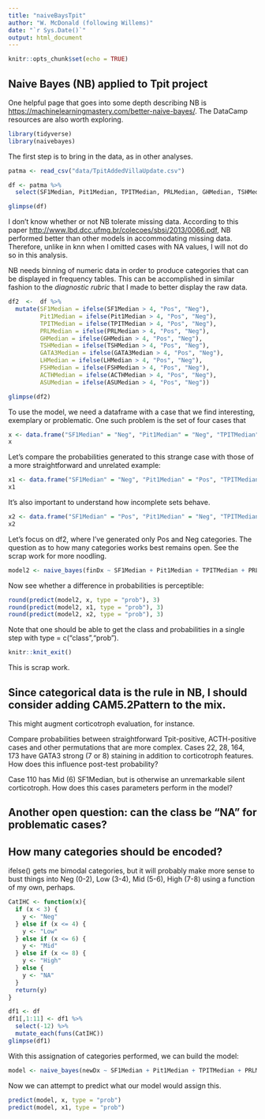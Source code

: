 ```yaml
---
title: "naiveBaysTpit"
author: "W. McDonald (following Willems)"
date: "`r Sys.Date()`"
output: html_document
---
```


```r
knitr::opts_chunk$set(echo = TRUE)
```

## Naive Bayes (NB) applied to Tpit project

One helpful page that goes into some depth describing NB is <https://machinelearningmastery.com/better-naive-bayes/>. The DataCamp resources are also worth exploring. 

```r
library(tidyverse)
library(naivebayes)
```

The first step is to bring in the data, as in other analyses.

```r
patma <- read_csv("data/TpitAddedVillaUpdate.csv")

df <- patma %>% 
  select(SF1Median, Pit1Median, TPITMedian, PRLMedian, GHMedian, TSHMedian, LHMedian, FSHMedian, ACTHMedian, ASUMedian, GATA3Median, finDx) 

glimpse(df)
```

I don't know whether or not NB tolerate missing data. According to this paper <http://www.lbd.dcc.ufmg.br/colecoes/sbsi/2013/0066.pdf>, NB performed better than other models in accommodating missing data. Therefore, unlike in knn when I omitted cases with NA values, I will not do so in this analysis.

NB needs binning of numeric data in order to produce categories that can be displayed in frequency tables. This can be accomplished in similar fashion to the *diagnostic rubric* that I made to better display the raw data. 

```r
df2  <-  df %>% 
  mutate(SF1Median = ifelse(SF1Median > 4, "Pos", "Neg"),
         Pit1Median = ifelse(Pit1Median > 4, "Pos", "Neg"),
         TPITMedian = ifelse(TPITMedian > 4, "Pos", "Neg"),
         PRLMedian = ifelse(PRLMedian > 4, "Pos", "Neg"),
         GHMedian = ifelse(GHMedian > 4, "Pos", "Neg"),
         TSHMedian = ifelse(TSHMedian > 4, "Pos", "Neg"),
         GATA3Median = ifelse(GATA3Median > 4, "Pos", "Neg"),
         LHMedian = ifelse(LHMedian > 4, "Pos", "Neg"),
         FSHMedian = ifelse(FSHMedian > 4, "Pos", "Neg"),
         ACTHMedian = ifelse(ACTHMedian > 4, "Pos", "Neg"),
         ASUMedian = ifelse(ASUMedian > 4, "Pos", "Neg")) 

glimpse(df2)
```

To use the model, we need a dataframe with a case that we find interesting, exemplary or problematic. One such problem is the set of four cases that 

```r
x <- data.frame("SF1Median" = "Neg", "Pit1Median" = "Neg", "TPITMedian" = "Pos", "PRLMedian" = "Neg", "GHMedian" = "Neg", "TSHMedian" = "Neg", "LHMedian" = "Neg", "FSHMedian" = "Neg", "ACTHMedian" = "Pos", "ASUMedian" = "Neg", "GATA3Median" = "Pos", stringsAsFactors = FALSE)
x
```

Let's compare the probabilities generated to this strange case with those of a more straightforward and unrelated example:

```r
x1 <- data.frame("SF1Median" = "Neg", "Pit1Median" = "Pos", "TPITMedian" = "Neg", "PRLMedian" = "Pos", "GHMedian" = "Neg", "TSHMedian" = "Neg", "LHMedian" = "Neg", "FSHMedian" = "Neg", "ACTHMedian" = "Neg", "ASUMedian" = "Neg", "GATA3Median" = "Pos", stringsAsFactors = FALSE)
x1
```

It's also important to understand how incomplete sets behave. 

```r
x2 <- data.frame("SF1Median" = "Pos", "Pit1Median" = "Neg", "TPITMedian" = "Neg", stringsAsFactors = FALSE)
x2
```

Let's focus on df2, where I've generated only Pos and Neg categories. The question as to how many categories works best remains open. See the scrap work for more noodling.  

```r
model2 <- naive_bayes(finDx ~ SF1Median + Pit1Median + TPITMedian + PRLMedian + GHMedian + TSHMedian + LHMedian + FSHMedian + ACTHMedian + ASUMedian + GATA3Median, data = df2, laplace = 1)
```

Now see whether a difference in probabilities is perceptible:

```r
round(predict(model2, x, type = "prob"), 3)
round(predict(model2, x1, type = "prob"), 3)
round(predict(model2, x2, type = "prob"), 3)
```

Note that one should be able to get the class and probabilities in a single step with type = c("class","prob"). 

```r
knitr::knit_exit()
```

This is scrap work.

## Since categorical data is the rule in NB, I should consider adding CAM5.2Pattern to the mix.

This might augment corticotroph evaluation, for instance. 

Compare probabilities between straightforward Tpit-positive, ACTH-positive cases and other permutations that are more complex. Cases 22, 28, 164, 173 have GATA3 strong (7 or 8) staining in addition to corticotroph features. How does this influence post-test probability? 

Case 110 has Mid (6) SF1Median, but is otherwise an unremarkable silent corticotroph. How does this cases parameters perform in the model?

## Another open question: can the class be "NA" for problematic cases? 

## How many categories should be encoded?

ifelse() gets me bimodal categories, but it will probably make more sense to bust things into Neg (0-2), Low (3-4), Mid (5-6), High (7-8) using a function of my own, perhaps.

```r
CatIHC <- function(x){
  if (x < 3) {
    y <- "Neg"
  } else if (x <= 4) {
    y <- "Low"
  } else if (x <= 6) {
    y <- "Mid"
  } else if (x <= 8) {
    y <- "High"
  } else {
    y <- "NA"
  }
  return(y)
}

df1 <- df
df1[,1:11] <- df1 %>% 
  select(-12) %>% 
  mutate_each(funs(CatIHC))
glimpse(df1)
```

With this assignation of categories performed, we can build the model:

```r
model <- naive_bayes(newDx ~ SF1Median + Pit1Median + TPITMedian + PRLMedian + GHMedian + TSHMedian + LHMedian + FSHMedian + ACTHMedian + ASUMedian + GATA3Median, data = df1, laplace = 1)
```

Now we can attempt to predict what our model would assign this. 

```r
predict(model, x, type = "prob")
predict(model, x1, type = "prob")
```